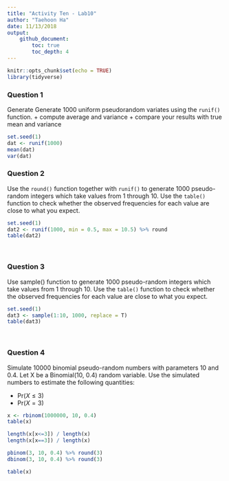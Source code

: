 ```yaml
---
title: "Activity Ten - Lab10"
author: "Taehoon Ha"
date: 11/13/2018
output: 
    github_document:
        toc: true
        toc_depth: 4
---
```


```r
knitr::opts_chunk$set(echo = TRUE)
library(tidyverse)
```

### Question 1
Generate Generate 1000 uniform pseudorandom variates using the `runif()` function.
+ compute average and variance
+ compare your results with true mean and variance
```r
set.seed(1)
dat <- runif(1000)
mean(dat)
var(dat)
```

### Question 2
Use the `round()` function together with `runif()` to generate 1000 pseudo-random integers which take values from 1 through 10. Use the `table()` function to check whether the observed frequencies for each value are close to what you expect.
```r
set.seed(1)
dat2 <- runif(1000, min = 0.5, max = 10.5) %>% round
table(dat2)
```

<br>

### Question 3
Use sample() function to generate 1000 pseudo-random integers which take values from 1 through 10.
Use the `table()` function to check whether the observed frequencies for each value are close to what you expect.
```r
set.seed(1)
dat3 <- sample(1:10, 1000, replace = T)
table(dat3)
```

<br>

### Question 4
Simulate 10000 binomial pseudo-random numbers with parameters 10 and 0.4. Let X be a Binomial(10, 0.4) random variable. Use the simulated numbers to estimate the following quantities:

+ Pr($X \le 3$)
+ Pr($X = 3$)

```r
x <- rbinom(1000000, 10, 0.4)
table(x)

length(x[x<=3]) / length(x)
length(x[x==3]) / length(x) 

pbinom(3, 10, 0.4) %>% round(3)
dbinom(3, 10, 0.4) %>% round(3)

table(x)
```


